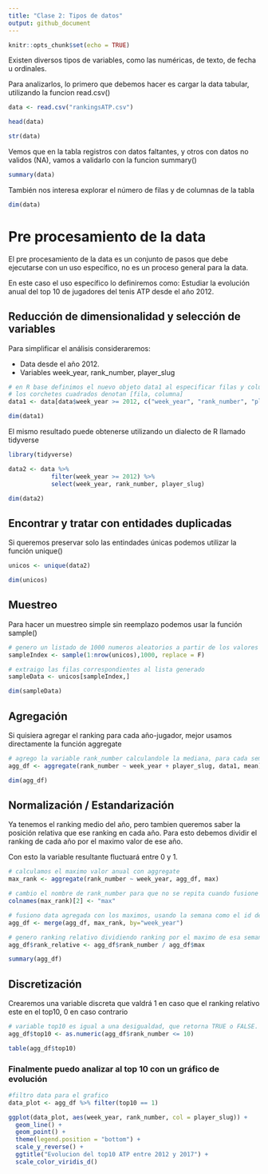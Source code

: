 ```yaml
---
title: "Clase 2: Tipos de datos"
output: github_document
---
```


```r
knitr::opts_chunk$set(echo = TRUE)
```

Existen diversos tipos de variables, como las numéricas, de texto, de fecha u ordinales.

Para analizarlos, lo primero que debemos hacer es cargar la data tabular, utilizando la funcion read.csv()


```r

data <- read.csv("rankingsATP.csv")

head(data)

str(data)

```

Vemos que en la tabla registros con datos faltantes, y otros con datos no validos (NA), vamos a validarlo con la funcion summary()

```r
summary(data)

```

También nos interesa explorar el número de filas y de columnas de la tabla

```r

dim(data)
```

# Pre procesamiento de la data

El pre procesamiento de la data es un conjunto de pasos que debe ejecutarse con un uso específico, no es un proceso general para la data. 

En este caso el uso específico lo definiremos como: Estudiar la evolución anual del top 10 de jugadores del tenis ATP desde el año 2012.

## Reducción de dimensionalidad y selección de variables

Para simplificar el análisis consideraremos:

- Data desde el año 2012. 
- Variables week_year, rank_number, player_slug

```r
# en R base definimos el nuevo objeto data1 al especificar filas y columnas de la data original
# los corchetes cuadrados denotan [fila, columna]
data1 <- data[data$week_year >= 2012, c("week_year", "rank_number", "player_slug")]

dim(data1)

```

El mismo resultado puede obtenerse utilizando un dialecto de R llamado tidyverse

```r
library(tidyverse)

data2 <- data %>% 
            filter(week_year >= 2012) %>% 
            select(week_year, rank_number, player_slug)

dim(data2)

```

## Encontrar y tratar con entidades duplicadas 

Si queremos preservar solo las entindades únicas podemos utilizar la función unique()

```r

unicos <- unique(data2)

dim(unicos)

```

## Muestreo

Para hacer un muestreo simple sin reemplazo podemos usar la función sample()

```r
# genero un listado de 1000 numeros aleatorios a partir de los valores entre 1 y el numero de registros unicos, sin reperirse
sampleIndex <- sample(1:nrow(unicos),1000, replace = F)

# extraigo las filas correspondientes al lista generado
sampleData <- unicos[sampleIndex,]

dim(sampleData)

```
## Agregación

Si quisiera agregar el ranking para cada año-jugador, mejor usamos directamente la función aggregate

```r
# agrego la variable rank_number calculandole la mediana, para cada semana y jugador
agg_df <- aggregate(rank_number ~ week_year + player_slug, data1, mean)

dim(agg_df)

```


## Normalización / Estandarización

Ya tenemos el ranking medio del año, pero tambien queremos saber la posición relativa que ese ranking en cada año. Para esto debemos dividir el ranking de cada año por el maximo valor de ese año. 

Con esto la variable resultante fluctuará entre 0 y 1. 

```r
# calculamos el maximo valor anual con aggregate
max_rank <- aggregate(rank_number ~ week_year, agg_df, max)

# cambio el nombre de rank_number para que no se repita cuando fusione
colnames(max_rank)[2] <- "max"

# fusiono data agregada con los maximos, usando la semana como el id del cruce
agg_df <- merge(agg_df, max_rank, by="week_year")

# genero ranking relativo dividiendo ranking por el maximo de esa semana
agg_df$rank_relative <- agg_df$rank_number / agg_df$max

summary(agg_df)
```


## Discretización 

Crearemos una variable discreta que valdrá 1 en caso que el ranking relativo este en el top10, 0 en caso contrario

```r
# variable top10 es igual a una desigualdad, que retorna TRUE o FALSE. Al parsearlo como numeric, TRUE pasa a ser 1 y FALSE a 0
agg_df$top10 <- as.numeric(agg_df$rank_number <= 10)

table(agg_df$top10)
```

### Finalmente puedo analizar al top 10 con un gráfico de evolución
```r
#filtro data para el grafico
data_plot <- agg_df %>% filter(top10 == 1) 

ggplot(data_plot, aes(week_year, rank_number, col = player_slug)) + 
  geom_line() + 
  geom_point() + 
  theme(legend.position = "bottom") +
  scale_y_reverse() + 
  ggtitle("Evolucion del top10 ATP entre 2012 y 2017") +
  scale_color_viridis_d()
```



